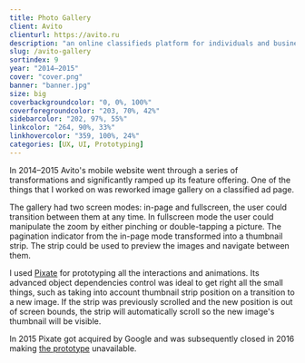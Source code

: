 ```yaml
---
title: Photo Gallery
client: Avito
clienturl: https://avito.ru
description: "an online classifieds platform for individuals and businesses."
slug: /avito-gallery
sortindex: 9
year: "2014–2015"
cover: "cover.png"
banner: "banner.jpg"
size: big
coverbackgroundcolor: "0, 0%, 100%"
coverforegroundcolor: "203, 70%, 42%"
sidebarcolor: "202, 97%, 55%"
linkcolor: "264, 90%, 33%"
linkhovercolor: "359, 100%, 24%"
categories: [UX, UI, Prototyping]
---
```



In 2014–2015 Avito's mobile website went through a series of transformations and significantly ramped up its feature offering. One of the things that I worked on was reworked image gallery on a classified ad page.

The gallery had two screen modes: in-page and fullscreen, the user could transition between them at any time. In fullscreen mode the user could manipulate the zoom by either pinching or double-tapping a picture. The pagination indicator from the in-page mode transformed into a thumbnail strip. The strip could be used to preview the images and navigate between them.

<AvitoGallery />

I used [Pixate](https://pixate.com) for prototyping all the interactions and animations. Its advanced object dependencies control was ideal to get right all the small things, such as taking into account thumbnail strip position on a transition to a new image. If the strip was previously scrolled and the new position is out of screen bounds, the strip will automatically scroll so the new image's thumbnail will be visible.

In 2015 Pixate got acquired by Google and was subsequently closed in 2016 making [the prototype](http://pixt.io/pc684d694be44) unavailable.
